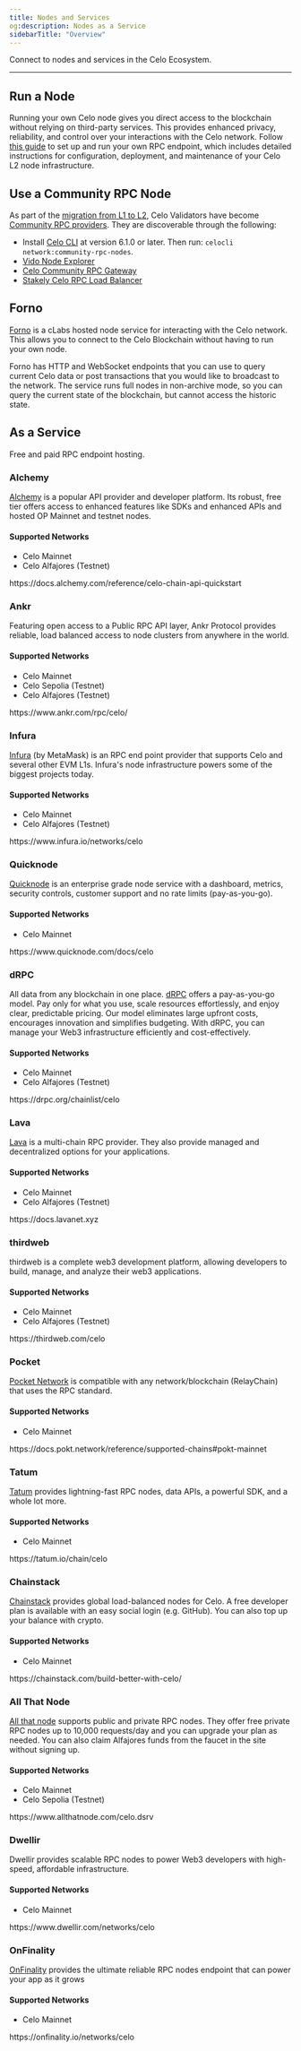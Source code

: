 ```yaml
---
title: Nodes and Services
og:description: Nodes as a Service
sidebarTitle: "Overview"
---
```


Connect to nodes and services in the Celo Ecosystem.

---



## Run a Node

Running your own Celo node gives you direct access to the blockchain without relying on third-party services. This provides enhanced privacy, reliability, and control over your interactions with the Celo network. Follow [this guide](/infra-partners/operators/run-node) to set up and run your own RPC endpoint, which includes detailed instructions for configuration, deployment, and maintenance of your Celo L2 node infrastructure.

## Use a Community RPC Node

As part of the [migration from L1 to L2](/about-celo/history), Celo Validators have become [Community RPC providers](contribute-to-celo/community-rpc-nodes/community-rpc-node.mdx).
They are discoverable through the following:

- Install [Celo CLI](/cli/) at version 6.1.0 or later. Then run: `celocli network:community-rpc-nodes`.
- [Vido Node Explorer](https://dev.vido.atalma.io/celo/rpc)
- [Celo Community RPC Gateway](https://celo-community.org/)
- [Stakely Celo RPC Load Balancer](https://celo-json-rpc.stakely.io)

## Forno

[Forno](/network/node/forno) is a cLabs hosted node service for interacting with the Celo network. This allows you to connect to the Celo Blockchain without having to run your own node.

Forno has HTTP and WebSocket endpoints that you can use to query current Celo data or post transactions that you would like to broadcast to the network. The service runs full nodes in non-archive mode, so you can query the current state of the blockchain, but cannot access the historic state.

## As a Service

Free and paid RPC endpoint hosting.

### Alchemy

[Alchemy](https://docs.alchemy.com/reference/celo-chain-api-quickstart) is a popular API provider and developer platform. Its robust, free tier offers access to enhanced features like SDKs and enhanced APIs and hosted OP Mainnet and testnet nodes.

#### **Supported Networks**

- Celo Mainnet
- Celo Alfajores (Testnet)

<Card href="https://docs.alchemy.com/reference/celo-chain-api-quickstart" arrow title="Alchemy">
https://docs.alchemy.com/reference/celo-chain-api-quickstart
</Card>

### Ankr

Featuring open access to a Public RPC API layer, Ankr Protocol provides reliable, load balanced access to node clusters from anywhere in the world.

#### Supported Networks

- Celo Mainnet
- Celo Sepolia (Testnet)
- Celo Alfajores (Testnet)

<Card href="https://www.ankr.com/rpc/celo/" arrow title="Ankr">
https://www.ankr.com/rpc/celo/
</Card>

### Infura

[Infura](https://docs.metamask.io/services/reference/celo/) (by MetaMask) is an RPC end point provider that supports Celo and several other EVM L1s. Infura's node infrastructure powers some of the biggest projects today.

#### Supported Networks

- Celo Mainnet
- Celo Alfajores (Testnet)

<Card href="https://www.infura.io/networks/celo" arrow title="Infura">
https://www.infura.io/networks/celo
</Card>

### Quicknode

[Quicknode](https://www.quicknode.com/chains/celo) is an enterprise grade node service with a dashboard, metrics, security controls, customer support and no rate limits (pay-as-you-go).

#### Supported Networks

- Celo Mainnet

<Card href="https://www.quicknode.com/docs/celo" arrow title="Quicknode">
https://www.quicknode.com/docs/celo
</Card>

### dRPC

All data from any blockchain in one place. [dRPC](https://drpc.org/docs/celo-api) offers a pay-as-you-go model. Pay only for what you use, scale resources effortlessly, and enjoy clear, predictable pricing. Our model eliminates large upfront costs, encourages innovation and simplifies budgeting. With dRPC, you can manage your Web3 infrastructure efficiently and cost-effectively.

#### Supported Networks

- Celo Mainnet
- Celo Alfajores (Testnet)

<Card href="https://drpc.org/chainlist/celo" arrow title="DRPC">
https://drpc.org/chainlist/celo
</Card>

### Lava

[Lava](https://docs.lavanet.xyz) is a multi-chain RPC provider. They also provide managed and decentralized options for your applications.

#### Supported Networks

- Celo Mainnet
- Celo Alfajores (Testnet)

<Card href="https://docs.lavanet.xyz" arrow title="Lava">
https://docs.lavanet.xyz
</Card>

### thirdweb

thirdweb is a complete web3 development platform, allowing developers to build, manage, and analyze their web3 applications.

#### Supported Networks

- Celo Mainnet
- Celo Alfajores (Testnet)

<Card href="https://thirdweb.com/celo?utm_source=celo&utm_medium=documentation&utm_campaign=chain_docs" arrow title="thirdweb">
https://thirdweb.com/celo
</Card>

### Pocket

[Pocket Network](https://pocket.network/) is compatible with any network/blockchain (RelayChain) that uses the RPC standard.

#### Supported Networks

- Celo Mainnet

<Card href="https://docs.pokt.network/reference/supported-chains#pokt-mainnet" arrow title="POKT">
https://docs.pokt.network/reference/supported-chains#pokt-mainnet
</Card>

### Tatum

[Tatum](https://docs.tatum.io/reference/rpc-celo) provides lightning-fast RPC nodes, data APIs, a powerful SDK, and a whole lot more.

#### Supported Networks

- Celo Mainnet

<Card href="https://tatum.io/chain/celo" arrow title="Tatum">
https://tatum.io/chain/celo
</Card>

### Chainstack

[Chainstack](https://docs.chainstack.com/docs/celo-tooling) provides global load-balanced nodes for Celo. A free developer plan is available with an easy social login (e.g. GitHub). You can also top up your balance with crypto.

#### Supported Networks

- Celo Mainnet

<Card href="https://chainstack.com/build-better-with-celo/" arrow title="Chainstack">
https://chainstack.com/build-better-with-celo/
</Card>

### All That Node

[All that node](https://docs.allthatnode.com/reference/quickstart-celo) supports public and private RPC nodes. They offer free private RPC nodes up to 10,000 requests/day and you can upgrade your plan as needed.
You can also claim Alfajores funds from the faucet in the site without signing up.

#### Supported Networks

- Celo Mainnet
- Celo Sepolia (Testnet)

<Card href="https://www.allthatnode.com/celo.dsrv" arrow title="All That Node">
https://www.allthatnode.com/celo.dsrv
</Card>

### Dwellir

Dwellir provides scalable RPC nodes to power Web3 developers with high-speed, affordable infrastructure.

#### Supported Networks

- Celo Mainnet

<Card href="https://www.dwellir.com/networks/celo" arrow title="Dwellir">
https://www.dwellir.com/networks/celo
</Card>

### OnFinality

[OnFinality](https://onfinality.io) provides the ultimate reliable RPC nodes endpoint that can power your app as it grows

#### Supported Networks

- Celo Mainnet

<Card href="https://onfinality.io/networks/celo" arrow title="OnFinality">
https://onfinality.io/networks/celo
</Card>